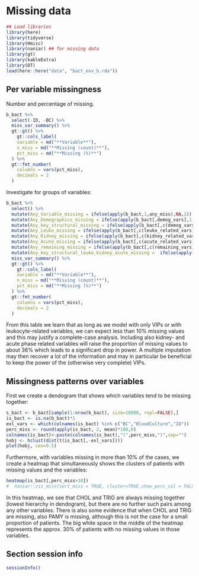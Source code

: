 # Missing data


```r
## Load libraries
library(here)
library(tidyverse)
library(Hmisc)
library(naniar) ## for missing data 
library(gt)
library(kableExtra)
library(DT)
load(here::here("data", "bact_env_b.rda"))

```


## Per variable missingness

Number and percentage of missing. 

```r
b_bact %>%
  select(-ID, -BC) %>%
  miss_var_summary() %>%
  gt::gt() %>%
    gt::cols_label(
    variable = md("**Variable**"),
    n_miss = md("**Missing (count)**"),
    pct_miss = md("**Missing (%)**")
  ) %>%
  gt::fmt_number(
    columns = vars(pct_miss),
    decimals = 2
  )

```


Investigate for groups of variables:

```r
b_bact %>%
  select() %>%
  mutate(Any_Variable_missing = ifelse(apply(b_bact,1,any_miss),NA,1)) %>%
  mutate(Any_Demographics_missing = ifelse(apply(b_bact[,demog_vars],1,any_miss),NA,1)) %>%
  mutate(Any_key_structural_missing = ifelse(apply(b_bact[,c(demog_vars,structural_vars, key_predictors)],1,any_miss),NA,1)) %>%
  mutate(Any_Leuko_missing = ifelse(apply(b_bact[,c(leuko_related_vars)],1,any_miss),NA,1)) %>%
  mutate(Any_Kidney_missing = ifelse(apply(b_bact[,c(kidney_related_vars)],1,any_miss),NA,1)) %>%
  mutate(Any_Acute_missing = ifelse(apply(b_bact[,c(acute_related_vars)],1,any_miss),NA,1)) %>%
  mutate(Any_remaining_missing = ifelse(apply(b_bact[,c(remaining_vars)],1,any_miss),NA,1)) %>%
  mutate(Any_key_structural_leuko_kidney_acute_missing =  ifelse(apply(b_bact[,c(demog_vars,structural_vars, key_predictors, leuko_related_vars, leuko_ratio_vars, kidney_related_vars, acute_related_vars)],1,any_miss),NA,1)) %>%
  miss_var_summary() %>%
  gt::gt() %>%
    gt::cols_label(
    variable = md("**Variable**"),
    n_miss = md("**Missing (count)**"),
    pct_miss = md("**Missing (%)**")
  ) %>%
  gt::fmt_number(
    columns = vars(pct_miss),
    decimals = 2
  )

```

From this table we learn that as long as we model with only VIPs or with leukocyte-related variables, we can expect less than 10% missing values and this may justify a complete-case analysis. Including also kidney- and acute phase related variables will raise the proportion of missing values to about 36% which leads to a significant drop in power. A multiple imputation may then recover a lot of the information and may in particular be beneficial to keep the power of the (otherwise very complete) VIPs.


## Missingness patterns over variables


First we create a dendogram that shows which variables tend to be missing together:

```r
s_bact <- b_bact[sample(1:nrow(b_bact), size=10000, repl=FALSE),]
is_bact <- is.na(b_bact)*1
exl_vars <- which(colnames(is_bact) %in% c("BC","BloodCulture","ID"))
perc_miss <- round(apply(is_bact, 2, mean)*100,0)
colnames(is_bact)<-paste(colnames(is_bact),"(",perc_miss,")",sep="")
hobj <- hclust(dist(t(is_bact[,-exl_vars])))
plot(hobj, cex=0.5)
```

Furthermore, with variables missing in more than 10% of the cases, we create a heatmap that simultaneously shows the clusters of patients with missing values and the variables:



```r
heatmap(is_bact[,perc_miss>10])
#  naniar::vis_miss(sort_miss = TRUE, cluster=TRUE,show_perc_col = FALSE) 
```

In this heatmap, we see that CHOL and TRIG are always missing together (lowest hierarchy in dendogram), but there are no further such pairs among any other variables. There is also some evidence that when CHOL and TRIG are missing, also PAMY is missing, although this is not the case for a small proportion of patients. The big white space in the middle of the heatmap represents the approx. 30% of patients with no missing values in those variables.





## Section session info

```r
sessionInfo()
```
